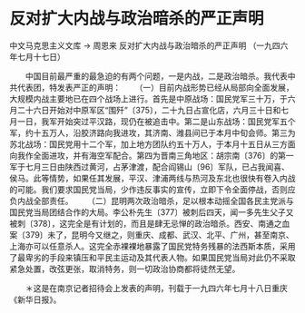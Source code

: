 # 反对扩大内战与政治暗杀的严正声明

中文马克思主义文库 -> 周恩来
反对扩大内战与政治暗杀的严正声明
（一九四六年七月十七日）


　　中国目前最严重的最急迫的有两个问题，一是内战，二是政治暗杀。我代表中共代表团，特发表严正的声明：
　　（一）目前内战形势已经从局部向全面发展，大规模内战主要地已在四个战场上进行。首先是中原战场：国民党军三十万，于六月二十六日开始对中原军区“围歼”〔375〕，二十九日占宣化店，六月三十日和七月一日，我军开始突过平汉路，现仍在被追击中。第二是山东战场：国民党军五个军，约十五万人，沿胶济路向我进攻，其济南、潍县间已于本月中旬会师。第三为苏北战场：国民党用十二个军，加上地方团队约五十万人，于本月十五日从三方面向我作全面进攻，并有海空军配合。第四为晋南三角地区：胡宗南〔376〕的第一军于七月三日由陕西过黄河，占茅津渡，配合阎锡山〔96〕军队，已占我闻喜、侯马。此等情势，如果任其发展，平汉、津浦两线与热河及东北也很快有卷入内战的可能。我们要求国民党当局，少作违反事实的宣传，立即下令全面停战，否则应负内战全部责任。
　　（二）昆明两次政治暗杀，足以根本动摇全国各民主党派与国民党当局团结合作的大局。李公朴先生〔377〕被刺后四天，闻一多先生父子又被刺〔378〕，这完全是有计划的，而且是肆无忌惮的政治暗杀。西安、南通之血案〔379〕未了，昆明今又继之，则重庆、成都、武汉、北平、广州，甚至南京、上海亦可以任意杀人。这完全赤裸裸地暴露了国民党特务残暴的法西斯本质，采用了最卑劣的手段来镇压和平民主运动及其代表人物。如果国民党当局对此仍不采取紧急处置，改弦更张，取消特务，则一切政治协商都将徒然无望。


　　＊这是在南京记者招待会上发表的声明，刊载于一九四六年七月十八日重庆《新华日报》。




